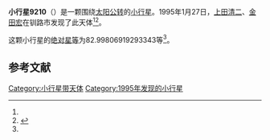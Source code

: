 {{Infobox planet
| bgcolour = #FFFFC0
| name = 9210
| symbol = 
| image = 
| caption = 
| discovery = yes
| discovery_ref = 
| discoverer = [[上田清二|上田清二]]、[[金田宏|金田宏]]
| discovery_site = [[钏路市|钏路市]] 
| discovered = 1995年1月27日
| designations = yes
| mp_name = 
| named_after = 
| alt_names = 1995 BW2/ 1977 RC20 / 1990 EC6
| mp_category = [[主带小行星|主带小行星]]
| orbit_ref = <ref name="a">[http://ssd.jpl.nasa.gov/sbdb.cgi?sstr=9210 9210] {{Wayback|url=http://ssd.jpl.nasa.gov/sbdb.cgi?sstr=9210 |date=20210829225459 }}，小行星數據庫瀏覽器（JPL Small-Body Database Browser）－[[美国国家航空航天局|美国国家航空航天局]]喷气推进实验室</ref>
| epoch = 2456400.5 (2013年4月18日更新)
| aphelion = {{convert|3.764321002888745|AU|km|3|abbr=on|lk=out}}
| perihelion = {{convert|2.405538416178594|AU|km|3|abbr=on}}
| semimajor = {{convert|3.084929709533669|AU|km|3|abbr=on}}
| eccentricity = 0.2202291
| period = 1979.093609 [[日|日]]<br />5.42[[儒略年|儒略年]]
| avg_speed = 
| inclination = 7.090609055582485
| asc_node = 349.4280952138755
| mean_anomaly = 
| arg_peri = 82.99806919293343
| satellites = 
| physical_characteristics = yes
| dimensions = 
| mass = 
| density = 
| surface_grav = 
| escape_velocity = 
| sidereal_day = 
| axial_tilt = 
| pole_ecliptic_lat = 
| pole_ecliptic_lon = 
| albedo = 
| temperatures= 
| temp_name1 = 
| mean_temp_1 = 
| max_temp_1 = 
| temp_name2 = 
| max_temp_2 = 
| spectral_type = 
| abs_magnitude = 82.99806919293343
}}

'''小行星9210'''（{{lang-en|9210}}）是一颗围绕[[太阳|太阳]][[公转|公转]]的[[小行星|小行星]]。1995年1月27日，[[上田清二|上田清二]]、[[金田宏|金田宏]]在钏路市发现了此天体<ref name="a" /><ref>{{cite news|title=小行星列表|url=http://cfa-www.harvard.edu/iau/lists/NumberedMPs.txt|accessdate=2013-07-08|newspaper=哈佛大学|archive-date=2008-05-17|archive-url=https://web.archive.org/web/20080517010638/http://cfa-www.harvard.edu/iau/lists/NumberedMPs.txt|dead-url=no}}</ref>。

这颗小行星的[[绝对星等|绝对星等]]为82.99806919293343等<ref name="a" />。

==参考文献==
{{reflist}}
{{Minor Planet Number|[[小行星9209|小行星9209]]|[[小行星9211|小行星9211]]}}

{{小天体}}

[[Category:小行星带天体|Category:小行星带天体]]
[[Category:1995年发现的小行星|Category:1995年发现的小行星]]

{{asteroid-stub}}